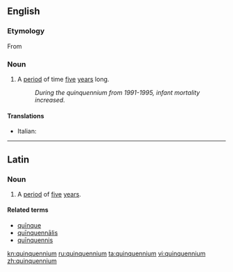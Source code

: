 ==English==

===Etymology===
From {{etyl|la|en}} {{term|quinquennium|quīnquennium|lang=la}}

===Noun===
{{en-noun|pl=quinquenniums|pl2=quinquennia}}

# A [[period]] of time [[five]] [[year]]s long.
#: ''During the quinquennium from 1991-1995, infant mortality increased.''

====Translations====
{{trans-top|period of time five years long}}
* Italian: {{t+|it|quinquennio|m}}
{{trans-mid}}
{{trans-bottom}}
----

==Latin==

===Noun===
{{la-noun|quīnquennium|quinquennii|quīnquenniī|n|second}}

# A [[period]] of [[five]] [[year]]s.

====Related terms====
* [[quinque#Latin|quīnque]]
* [[quinquennalis#Latin|quīnquennālis]]
* [[quinquennis#Latin|quīnquennis]]

[[kn:quinquennium]]
[[ru:quinquennium]]
[[ta:quinquennium]]
[[vi:quinquennium]]
[[zh:quinquennium]]